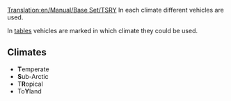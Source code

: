 [[Translation:en/Manual/Base Set/TSRY]]
In each climate different vehicles are used. 

In [[en/Manual/Base Set/Trains/Train Comparison|tables]] vehicles are marked in which climate they could be used.
==Climates==
*'''T'''emperate
*'''S'''ub-Arctic
*T'''R'''opical
*To'''Y'''land